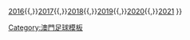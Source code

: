 {{Navbox
| titlestyle = background:#00785D;color:#ffffff;
| name   = 澳門甲組足球聯賽
| title  = [[澳門甲組足球聯賽|<span style="color: #F8F8F8">澳門甲組足球聯賽各賽季</span>]]
| groupstyle = background:#DB000D; color:#FBEA0E;
|list2  = [[2015年澳門甲組足球聯賽|2015]]{{,}}[[2016年澳門甲組足球聯賽|2016]]{{,}}[[2017年澳門甲組足球聯賽|2017]]{{,}}[[2018年澳門甲組足球聯賽|2018]]{{,}}[[2019年澳門甲組足球聯賽|2019]]{{,}}[[2020年澳門甲組足球聯賽|2020]]{{,}}[[2021年澳門甲組足球聯賽|2021]]
}}
<noinclude>
[[Category:澳門足球模板]]
</noinclude>